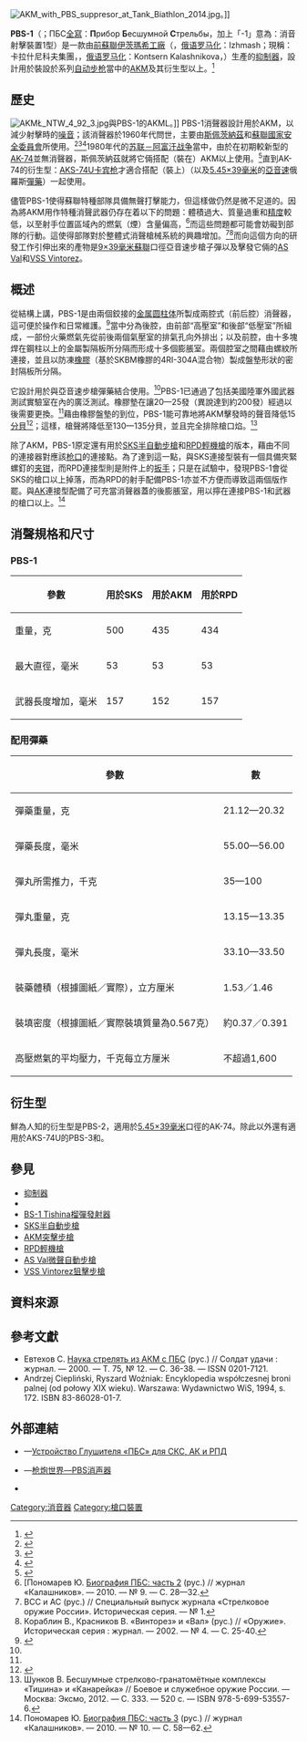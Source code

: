 {{noteTA
|G1=軍事
|G2=長度單位
|G3=Firearms
}}
{{Infobox Weapon
| name = PBS-1<br />{{Lang|ru|ПБС-1}}
| image = File:Tishina automatic grenade launcher.jpg
| image_size = 300px
| caption = 裝上了PBS-1和[[BS-1_Tishina榴彈發射器|BS-1“沈默”]][[榴弹发射器#附加型|附加型榴弹发射器]]的[[AKM突擊步槍|AKMS]]
| origin = <div class="NavFrame collapsed" style="color: black; background-color: #FFFFFF; margin: 0 auto; padding: 0 10px; text-align: left;"><div class="NavHead" style="background-color: #FFFFFF; margin: 0 auto; padding: 0 10px; font-weight:normal;"></div><div class="NavContent" style="background-color: #FFFFFF; margin: 0 auto; padding: 0 10px;">
* {{flagcountry|Soviet Union}}
* {{flagcountry|Russia}}
</div>
</div>
| type = [[抑制器|抑制器]]
<!-- Type selection -->| is_ranged = yes
| is_bladed = 
| is_explosive = 
| is_artillery = 
| is_vehicle = 
| is_missile = 
| is_UK = <!-- Service history -->
| service = 1960年代—
| used_by = <div class="NavFrame collapsed" style="color: black; background-color: #FFFFFF; margin: 0 auto; padding: 0 10px; text-align: left;"><div class="NavHead" style="background-color: #FFFFFF; margin: 0 auto; padding: 0 10px; font-weight:normal;"></div><div class="NavContent" style="background-color: #FFFFFF; margin: 0 auto; padding: 0 10px;">
* [[俄罗斯特种部队|斯佩茨納茲]]
* [[國家安全委員會_(蘇聯)|蘇聯國家安全委員會]]
</div>
</div>
| wars = 隨AK參與官方[[特种部队|特种部队]]作戰<div class="NavFrame collapsed" style="color: black; background-color: #FFFFFF; margin: 0 auto; padding: 0 10px; text-align: left;"><div class="NavHead" style="background-color: #FFFFFF; margin: 0 auto; padding: 0 10px; font-weight:normal;"></div><div class="NavContent" style="background-color: #FFFFFF; margin: 0 auto; padding: 0 10px;">
* [[苏联－阿富汗战争|1979年蘇聯－阿富汗戰爭]]
* [[俄羅斯合併克里米亞|俄羅斯合併克里米亞]]<ref name="ARES">{{cite web |url = http://armamentresearch.com/Uploads/Research%20Report%20No.%203%20-%20Raising%20Red%20Flags.pdf |title = Raising Red Flags: An Examination of Arms & Munitions in the ongoing conflict in Ukraine |author = Jonathan Ferguson & N.R.Jenzen-Jones |date =  |work =  |publisher = Armament Research Services |accessdate = 2015-10-19 |language = en |archive-date = 2014-12-01 |archive-url = https://web.archive.org/web/20141201185108/http://armamentresearch.com/Uploads/Research%20Report%20No.%203%20-%20Raising%20Red%20Flags.pdf |dead-url = no }}</ref>
</div>
</div><!-- Production history -->
| designer = 
| design_date = 1960年代或以前
| manufacturer= [[卡拉什尼科夫集團|伊茨瑪希工廠]]
| unit_cost = 
| production_date = 1960年代—
| number = 
| variants = 
<!-- General specifications -->| spec_label = 
| weight = <!-- [[克|克]]（[[盎司|盎司]]，[[磅|磅]]） -->
| length = <!-- 毫米（英寸） -->
| part_length = <!-- 毫米（英寸） -->
| width = <!-- 毫米（英寸） -->
| height = <!-- 毫米（英寸） -->
| diameter= <!-- 毫米（英寸） -->
| crew= <!-- 1人 -->
<!-- Ranged weapon specifications -->
| cartridge = 
| cartridge_weight = 
| caliber = 
| barrels = 
| action = 
| mode = 
| rate = 
| velocity = 
| energy = 
| range = 
| max_range = 
| feed = 
| sights = 
<!-- 火炮規格 -->| breech = 
| recoil = 
| carriage = 
| elevation = 
| traverse = <!-- 刃器規格 -->
| blade_type = 
| hilt_type = 
| sheath_type = 
| head_type = 
| haft_type = <!-- 爆炸物內填炸藥規格 -->
| filling = 
| filling_weight = 
| detonation = 
| yield = <!-- 車輛/飛彈規格 -->
| armour = 
| primary_armament = 
| secondary_arament = 
| engine = 
| engine_power = 
| transmission = 
| payload_capacity = 
| fuel_capacity = 
| pw_ratio = 
| suspension = 
| clearance = 
| vehicle_range = 
| speed = 
| guidance = 
| steering = <!-- Missiles only -->
| wingspan = 
| propellant = 
| ceiling = 
| altitude = 
| depth = 
| boost = 
| accuracy = 
| launch_platform = 
| transport = 
}}

[[File:AKM_with_PBS_suppresor_at_Tank_Biathlon_2014.jpg|right]]。]]

'''PBS-1'''（{{Lang-ru|'''ПБС-1'''}}；ПБС[[縮寫|全寫]]：'''П'''рибор '''Б'''есшумной '''С'''трельбы，加上「-1」意為：消音射擊裝置1型）是一款由[[苏联|前蘇聯]][[卡拉什尼科夫集團|伊茨瑪希工廠]]（{{Lang-ru|Ижмаш}}，[[俄语罗马化|俄语罗马化]]：Izhmash；現稱：卡拉什尼科夫集團，{{Lang-ru|Концерн „Калашников“}}，[[俄语罗马化|俄语罗马化]]：Kontsern Kalashnikova，{{Lang-en|Kalashnikov Concern}}）生產的[[抑制器|抑制器]]，設計用於裝設於{{Link-en|卡拉什尼科夫步槍|Kalashnikov rifle|卡拉什尼科夫}}系列[[自动步枪|自动步枪]]當中的[[AKM突擊步槍|AKM]]及其衍生型以上。<ref name="Brayley2013">{{cite book|last=Brayley|first=Martin J|title=Kalashnikov AK47 Series: The 7.62 x 39mm Assault Rifle in Detail|url=https://books.google.com/books?id=wpZ8AwAAQBAJ&pg=PT263|date=22 April 2013|publisher=Crowood|isbn=978-1-84797-526-3|pages=263–265|access-date=2020-07-22|archive-date=2020-07-20|archive-url=https://web.archive.org/web/20200720200040/https://books.google.com/books?id=wpZ8AwAAQBAJ&pg=PT263|dead-url=no}}</ref>

== 歷史 ==
[[File:AKMŁ_NTW_4_92_3.jpg|right]]與PBS-1的AKML。]]
PBS-1消聲器設計用於AKM，以減少射擊時的[[噪音|噪音]]；該消聲器於1960年代問世，主要由[[俄罗斯特种部队|斯佩茨納茲]]和[[國家安全委員會_(蘇聯)|蘇聯國家安全委員會]]所使用。<ref name="Vorobiev2016">{{cite book |last=Vorobiev |first=Marco |title=Gun Digest Shooter's Guide to AKs |url=https://books.google.com/books?id=NVu8DAAAQBAJ&pg=PA27 |date=15 June 2016 |publisher=F+W Media |location=Iola, Wisconsin |isbn=978-1-4402-4647-0 |pages=27–29 |access-date=2020-07-22 |archive-date=2017-02-24 |archive-url=https://web.archive.org/web/20170224133852/https://books.google.com/books?id=NVu8DAAAQBAJ&pg=PA27 |dead-url=no }}</ref><ref name=Merill>{{cite magazine |title=Dead Air Wolverine PBS-1 & Gemtech Arsenal, Inc. AK – Soviet Styling, American Execution |first=David |last=Merrill |magazine={{Link-en|反沖雜誌|Recoil (magazine)}} |issue=26 |volume=4 |pages=102–110 |date=September–October 2016 |url=http://www.recoilweb.com/dead-air-wolverine-pbs-1-gemtech-arsenal-inc-ak-soviet-styling-american-execution-102311.html |access-date=2020-07-22 |archive-date=2020-07-20 |archive-url=https://web.archive.org/web/20200720153725/https://www.recoilweb.com/dead-air-wolverine-pbs-1-gemtech-arsenal-inc-ak-soviet-styling-american-execution-102311.html |dead-url=no }}</ref><ref name=Johnston2010>{{cite book |title=The World's Assault Rifles |last1=Johnston |first1=Gary Paul |last2=Nelson |first2=Thomas B. |year=2010 |publisher=Ironside International Publishers, Inc. |location=Lorton, Virginia |isbn=9780935554007 |url=https://books.google.com/books?id=z3O6DQAAQBAJ&pg=PT1765 |access-date=2020-07-22 |archive-date=2020-08-11 |archive-url=https://web.archive.org/web/20200811215940/https://books.google.com/books?id=z3O6DQAAQBAJ&pg=PT1765 |dead-url=no }}</ref>1980年代的[[苏联－阿富汗战争|苏联－阿富汗战争]]當中，由於在初期較新型的[[AK-74突击步枪|AK-74]]並無消聲器，斯佩茨納茲就將它倆搭配（裝在）AKM以上使用。<ref name=Vorobiev2010>{{Citation |title= Guns of the Spetsnaz: rifles |first=Marco |last=Vorobiev |magazine={{Link-en|槍械新聞|Firearms News|散彈槍新聞}} |date=November 20, 2010 |volume=64 |issue=33 |pages=48– }}</ref>直到AK-74的衍生型：[[AKS-74U卡宾枪|AKS-74U卡宾枪]]才適合搭配（裝上）{{Link-ru|PBS-4消聲器|ПБС-4}}（以及[[5.45×39mm|5.45×39毫米]]的[[空气动力学#亚音速空气动力学|亞音速]]俄羅斯[[彈藥|彈藥]]）一起使用。

儘管PBS-1使得蘇聯特種部隊具備無聲打擊能力，但這樣做仍然是微不足道的。因為將AKM用作特種消聲武器仍存在着以下的問題：體積過大、質量過重和[[测量精度|精度]]較低，以至射手位置區域內的燃氣（煙）含量偏高，<ref name = 'kalash2'>[Пономарев Ю. [http://www.kalashnikov.ru/upload/medialibrary/b8a/028_032.pdf Биография ПБС: часть 2] {{Wayback|url=http://www.kalashnikov.ru/upload/medialibrary/b8a/028_032.pdf |date=20150215072434 }} (рус.) // журнал «Калашников». — 2010. — № 9. — С. 28—32.</ref>而這些問題都可能會妨礙到部隊的行動。這使得部隊對於整體式消聲槍械系統的興趣增加。<ref>ВСС и АС (рус.) // Специальный выпуск журнала «Стрелковое оружие России». Историческая серия. — № 1.</ref><ref>Кораблин В., Красников В. «Винторез» и «Вал» (рус.) // «Оружие». Историческая серия : журнал. — 2002. — № 4. — С. 25-40.</ref>而向這個方向的研發工作引伸出來的產物是[[9×39mm|9×39毫米蘇聯]]口徑亞音速步槍子彈以及擊發它倆的[[AS_Val微聲自動步槍|AS Val]]和[[VSS_Vintorez狙擊步槍|VSS Vintorez]]。

== 概述 ==
從結構上講，PBS-1是由兩個鉸接的[[金属|金属]][[圆柱体|圆柱体]]所製成兩腔式（前后腔）消聲器，這可便於操作和日常維護。<ref name="Walter2006">{{cite book |last=Walter |first=John |title=Rifles of the World |url=https://books.google.com/books?id=Eq2Dnj4sDZIC&pg=PA203 |date=25 March 2006 |publisher=Krause Publications |location=Iola, Wisconsin |isbn=0-89689-241-7 |page=203 |access-date=2020-07-22 |archive-date=2017-02-24 |archive-url=https://web.archive.org/web/20170224140205/https://books.google.com/books?id=Eq2Dnj4sDZIC&pg=PA203 |dead-url=no }}</ref>當中分為後腔，由前部“高壓室”和後部“低壓室”所組成，一部份火藥燃氣先從前後兩個氣壓室的排氣孔向外排出；以及前腔，由十多塊焊在鋼柱以上的金屬製隔板所分隔而形成十多個膨脹室。兩個腔室之間藉由螺紋所連接，並且以防凍[[橡膠|橡膠]]（基於SKBM橡膠的4RI-304A混合物）製成盤墊形狀的密封隔板所分隔。

它設計用於與亞音速步槍彈藥結合使用。<ref name="Walter2006"/>PBS-1已通過了包括美國陸軍外國武器測試實驗室在內的廣泛測試。橡膠墊在讓20—25發（異說達到約200發）經過以後需要更換。<ref name="Rottman2011"/>藉由橡膠盤墊的到位，PBS-1能可靠地將AKM擊發時的聲音降低15[[分貝|分貝]]<ref name="Rottman2011">{{cite book |last=Rottman |first=Gordon L. |title=The AK-47: Kalashnikov-series assault rifles |url=https://books.google.com/books?id=Ej23CwAAQBAJ&pg=PA19 |date=1 April 2011 |publisher=Bloomsbury Publishing |isbn=978-1-84908-462-8 |page=19 |access-date=2020-07-22 |archive-date=2020-08-11 |archive-url=https://web.archive.org/web/20200811215921/https://books.google.com/books?id=Ej23CwAAQBAJ&pg=PA19 |dead-url=no }}</ref>；這樣，槍聲將降低至130—135分貝，並且完全排除槍口焰。<ref name="shunkov2012">Шунков В. Бесшумные стрелково-гранатомётные комплексы «Тишина» и «Канарейка» // Боевое и служебное оружие России. — Москва: Эксмо, 2012. — С. 333. — 520 с. — ISBN 978-5-699-53557-6.</ref>

除了AKM，PBS-1原定還有用於[[SKS半自動步槍|SKS半自動步槍]]和[[RPD輕機槍|RPD輕機槍]]的版本，藉由不同的連接器對應該[[枪口|枪口]]的連接點。為了達到這一點，與SKS連接型裝有一個具備夾緊螺釘的[[夹钳|夹钳]]，而RPD連接型則是附件上的[[扳手|扳手]]；只是在試驗中，發現PBS-1會從SKS的槍口以上掉落，而為RPD的射手配備PBS-1亦並不方便而導致這兩個版作罷。與[[卡拉什尼科夫自動步槍|AK]]連接型配備了可充當消聲器蓋的後膨脹室，用以擰在連接PBS-1和武器的槍口以上。<ref name = 'kalash3'>Пономарев Ю. [http://www.kalashnikov.ru/medialibrary/b96/058_062.pdf Биография ПБС: часть 3] {{Wayback|url=http://www.kalashnikov.ru/medialibrary/b96/058_062.pdf |date=20190819024247 }} (рус.) // журнал «Калашников». — 2010. — № 10. — С. 58—62.</ref>

== 消聲規格和尺寸 ==
=== PBS-1 ===
{| class="standard"
|-
!參數||用於SKS||用於AKM||用於RPD
|-
|重量，克||500||435||434
|-
|最大直徑，毫米
|53
|53
|53
|-
|武器長度增加，毫米
|157
|152
|157
|}

=== 配用彈藥 ===
{| class="standard"
|-
!參數||數
|-
|彈藥重量，克
|21.12—20.32
|-
|彈藥長度，毫米
|55.00—56.00
|-
|彈丸所需推力，千克
|35—100
|-
|彈丸重量，克
|13.15—13.35
|-
|彈丸長度，毫米
|33.10—33.50
|-
|裝藥體積（根據圖紙／實際），立方厘米
|1.53／1.46
|-
|裝填密度（根據圖紙／實際裝填質量為0.567克）
|約0.37／0.391
|-
|高壓燃氣的平均壓力，千克每立方厘米
|不超過1,600
|}

== 衍生型 ==
鮮為人知的衍生型是PBS-2，適用於[[5.45×39mm|5.45×39毫米]]口徑的AK-74。除此以外還有適用於AKS-74U的PBS-3和{{Link-ru|PBS-4消聲器|ПБС-4}}。 

== 參見 ==
* [[抑制器|抑制器]]
* {{Link-ru|PBS-4消聲器|ПБС-4}}
* [[BS-1_Tishina榴彈發射器|BS-1 Tishina榴彈發射器]]
* [[SKS半自動步槍|SKS半自動步槍]]
* [[AKM突擊步槍|AKM突擊步槍]]
* [[RPD輕機槍|RPD輕機槍]]
* [[AS_Val微聲自動步槍|AS Val微聲自動步槍]]
* [[VSS_Vintorez狙擊步槍|VSS Vintorez狙擊步槍]]
<!-- == 註釋 ==
{{notelist}} -->
== 資料來源 ==
<div class="references-small">
<references />
</div>

== 參考文獻 ==
* Евтехов С. [http://otvaga2004.ru/kaleydoskop/kaleydoskop-inf/nauka-strelyat-iz-akm-s-pbs/ Наука стрелять из АКМ с ПБС]{{Wayback|url=http://otvaga2004.ru/kaleydoskop/kaleydoskop-inf/nauka-strelyat-iz-akm-s-pbs/ |date=20200720174115 }} (рус.) // Солдат удачи : журнал. — 2000. — Т. 75, № 12. — С. 36-38. — ISSN 0201-7121.
* Andrzej Ciepliński, Ryszard Woźniak: Encyklopedia współczesnej broni palnej (od połowy XIX wieku). Warszawa: Wydawnictwo WiS, 1994, s. 172. ISBN 83-86028-01-7.

== 外部連結 ==
* {{ru icon}}—[http://fastmarksman.ru/1_pyt/2_specnaz_18.php Устройство Глушителя «ПБС» для СКС, АК и РПД]{{Wayback|url=http://fastmarksman.ru/1_pyt/2_specnaz_18.php |date=20200214172509 }}
* {{zh-hans icon}}—[http://pewpewpew.work/russain/kalash/acces/pbs.htm 枪炮世界—PBS消声器]{{Wayback|url=http://pewpewpew.work/russain/kalash/acces/pbs.htm |date=20200720144459 }}
* {{YouTube|a7eqPI5-LHo|logo=1|Видеосюжет «Российское специальное и бесшумное оружие» на канале «Военное и политическое обозрение»}}

[[Category:消音器|Category:消音器]]
[[Category:槍口裝置|Category:槍口裝置]]
<!-- [[Category:AK-47相關附件|Category:AK-47相關附件]] -->